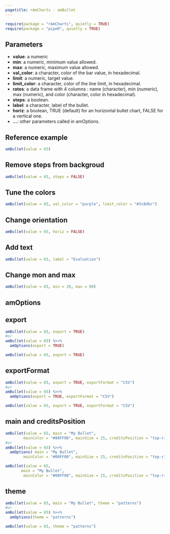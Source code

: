 ```yaml
---
pagetitle: rAmCharts - amBullet
---
```


```r
require(package = "rAmCharts", quietly = TRUE)
require(package = "pipeR", quietly = TRUE)
```

## Parameters

* __value__: a numeric
* __min__: a numeric, minimum value allowed.
* __max__: a numeric, maximum value allowed.
* __val_color__: a character, color of the bar value, in hexadecimal.
* __limit__: a numeric, target value.
* __limit_color__: a character, color of the line limit, in hexadecimal.
* __rates__: a data frame with 4 columns : name (character), min (numeric), max (numeric), and color (character, color in hexadecimal).
* __steps__: a boolean.
* __label__: a character, label of the bullet.
* __horiz__: a boolean, TRUE (default) for an horizontal bullet chart, FALSE for a vertical one.
* __...__: other parameters called in amOptions.


## Reference example

```r
amBullet(value = 65)
```

<div class="row">
  <div class="col-xs-12 col-md-6"><h2 class="partdivtitle"> Remove steps from backgroud </h2>
```r
amBullet(value = 65, steps = FALSE)
```
  </div>
  
  <div class="col-xs-12 col-md-6"><h2 class="partdivtitle"> Tune the colors </h2>
```r
amBullet(value = 65, val_color = "purple", limit_color = "#3c8dbc")
```
  </div>
</div>

<div class="row">
  <div class="col-xs-12 col-md-6"><h2 class="partdivtitle"> Change orientation </h2>
```r
amBullet(value = 65, horiz = FALSE)
```
  </div>
  
  <div class="col-xs-12 col-md-6"><h2 class="partdivtitle"> Add text </h2>
```r
amBullet(value = 65, label = "Evaluation")
```
  </div>
</div>

<div class="row">
  <div class="col-xs-12 col-md-6"><h2 class="partdivtitle"> Change mon and max </h2>
```r
amBullet(value = 65, min = 20, max = 90)
```
  </div>
</div>

<h2 class="amOptions">amOptions</h2>

<div class="row">
  <div class="col-xs-12 col-md-6"><h2 class="partdivtitle">export</h2>
```r
amBullet(value = 65, export = TRUE)
#or
amBullet(value = 65) %>>% 
  amOptions(export = TRUE)
```
```r
amBullet(value = 65, export = TRUE)
```
  </div>
  <div class="col-xs-12 col-md-6"><h2 class="partdivtitle">exportFormat</h2>
```r
amBullet(value = 65, export = TRUE, exportFormat = "CSV")
#or
amBullet(value = 65) %>>% 
  amOptions(export = TRUE, exportFormat = "CSV")
```
```r
amBullet(value = 65, export = TRUE, exportFormat = "CSV")
```
  </div>
</div>



<div class="row">
  <div class="col-xs-12 col-md-6"><h2 class="partdivtitle">main and creditsPosition</h2>
```r
amBullet(value = 65, main = "My Bullet",
        mainColor = "#00FF00", mainSize = 25, creditsPosition = "top-right")
#or
amBullet(value = 65) %>>% 
  amOptions( main = "My Bullet",
        mainColor = "#00FF00", mainSize = 25, creditsPosition = "top-right")
```
```r
amBullet(value = 65, 
       main = "My Bullet",
        mainColor = "#00FF00", mainSize = 25, creditsPosition = "top-right")
```
  </div>
  <div class="col-xs-12 col-md-6"><h2 class="partdivtitle">theme</h2>
```r
amBullet(value = 65, main = "My Bullet", theme = "patterns")
#or
amBullet(value = 65) %>>% 
  amOptions(theme = "patterns")
```
```r
amBullet(value = 65, theme = "patterns")
```
  </div>
</div>

